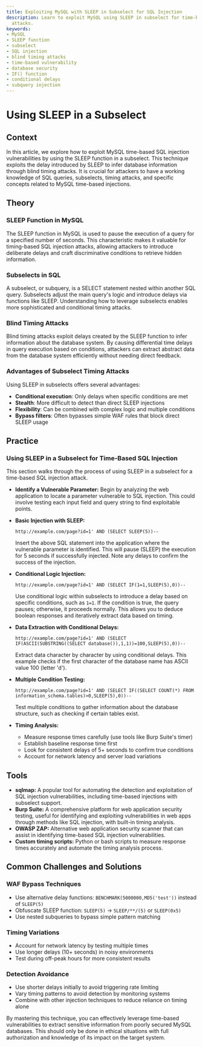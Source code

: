 ```yaml
---
title: Exploiting MySQL with SLEEP in Subselect for SQL Injection
description: Learn to exploit MySQL using SLEEP in subselect for time-based SQL injection
  attacks.
keywords:
- MySQL
- SLEEP function
- subselect
- SQL injection
- blind timing attacks
- time-based vulnerability
- database security
- IF() function
- conditional delays
- subquery injection
---
```


# Using SLEEP in a Subselect

## Context

In this article, we explore how to exploit MySQL time-based SQL injection vulnerabilities by using the SLEEP function in a subselect. This technique exploits the delay introduced by SLEEP to infer database information through blind timing attacks. It is crucial for attackers to have a working knowledge of SQL queries, subselects, timing attacks, and specific concepts related to MySQL time-based injections.

## Theory

### SLEEP Function in MySQL

The SLEEP function in MySQL is used to pause the execution of a query for a specified number of seconds. This characteristic makes it valuable for timing-based SQL injection attacks, allowing attackers to introduce deliberate delays and craft discriminative conditions to retrieve hidden information.

### Subselects in SQL

A subselect, or subquery, is a SELECT statement nested within another SQL query. Subselects adjust the main query's logic and introduce delays via functions like SLEEP. Understanding how to leverage subselects enables more sophisticated and conditional timing attacks.

### Blind Timing Attacks

Blind timing attacks exploit delays created by the SLEEP function to infer information about the database system. By causing differential time delays in query execution based on conditions, attackers can extract abstract data from the database system efficiently without needing direct feedback.

### Advantages of Subselect Timing Attacks

Using SLEEP in subselects offers several advantages:
- **Conditional execution**: Only delays when specific conditions are met
- **Stealth**: More difficult to detect than direct SLEEP injections
- **Flexibility**: Can be combined with complex logic and multiple conditions
- **Bypass filters**: Often bypasses simple WAF rules that block direct SLEEP usage

## Practice

### Using SLEEP in a Subselect for Time-Based SQL Injection

This section walks through the process of using SLEEP in a subselect for a time-based SQL injection attack.

- **Identify a Vulnerable Parameter:** 
  Begin by analyzing the web application to locate a parameter vulnerable to SQL injection. This could involve testing each input field and query string to find exploitable points.

- **Basic Injection with SLEEP:**
  ```http
  http://example.com/page?id=1' AND (SELECT SLEEP(5))--
  ```
  Insert the above SQL statement into the application where the vulnerable parameter is identified. This will pause (SLEEP) the execution for 5 seconds if successfully injected. Note any delays to confirm the success of the injection.

- **Conditional Logic Injection:**
  ```http
  http://example.com/page?id=1' AND (SELECT IF(1=1,SLEEP(5),0))--
  ```
  Use conditional logic within subselects to introduce a delay based on specific conditions, such as `1=1`. If the condition is true, the query pauses; otherwise, it proceeds normally. This allows you to deduce boolean responses and iteratively extract data based on timing.

- **Data Extraction with Conditional Delays:**
  ```http
  http://example.com/page?id=1' AND (SELECT IF(ASCII(SUBSTRING((SELECT database()),1,1))=100,SLEEP(5),0))--
  ```
  Extract data character by character by using conditional delays. This example checks if the first character of the database name has ASCII value 100 (letter 'd').

- **Multiple Condition Testing:**
  ```http
  http://example.com/page?id=1' AND (SELECT IF((SELECT COUNT(*) FROM information_schema.tables)>0,SLEEP(5),0))--
  ```
  Test multiple conditions to gather information about the database structure, such as checking if certain tables exist.

- **Timing Analysis:**
  - Measure response times carefully (use tools like Burp Suite's timer)
  - Establish baseline response time first
  - Look for consistent delays of 5+ seconds to confirm true conditions
  - Account for network latency and server load variations

## Tools

- **sqlmap:** A popular tool for automating the detection and exploitation of SQL injection vulnerabilities, including time-based injections with subselect support.
- **Burp Suite:** A comprehensive platform for web application security testing, useful for identifying and exploiting vulnerabilities in web apps through methods like SQL injection, with built-in timing analysis.
- **OWASP ZAP:** Alternative web application security scanner that can assist in identifying time-based SQL injection vulnerabilities.
- **Custom timing scripts:** Python or bash scripts to measure response times accurately and automate the timing analysis process.

## Common Challenges and Solutions

### WAF Bypass Techniques
- Use alternative delay functions: `BENCHMARK(5000000,MD5('test'))` instead of `SLEEP(5)`
- Obfuscate SLEEP function: `SLEEP(5)` → `SLEEP/**/(5)` or `SLEEP(0x5)`
- Use nested subqueries to bypass simple pattern matching

### Timing Variations
- Account for network latency by testing multiple times
- Use longer delays (10+ seconds) in noisy environments
- Test during off-peak hours for more consistent results

### Detection Avoidance
- Use shorter delays initially to avoid triggering rate limiting
- Vary timing patterns to avoid detection by monitoring systems
- Combine with other injection techniques to reduce reliance on timing alone

By mastering this technique, you can effectively leverage time-based vulnerabilities to extract sensitive information from poorly secured MySQL databases. This should only be done in ethical situations with full authorization and knowledge of its impact on the target system.
